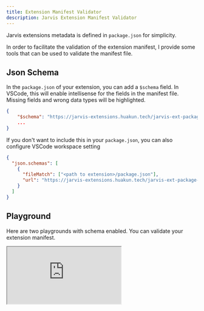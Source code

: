 ```yaml
---
title: Extension Manifest Validator
description: Jarvis Extension Manifest Validator
---
```


Jarvis extensions metadata is defined in `package.json` for simplicity.

In order to facilitate the validation of the extension manifest, I provide some tools that can be used to validate the manifest file.

## Json Schema

In the `package.json` of your extension, you can add a `$schema` field. In VSCode,
this will enable intellisense for the fields in the manifest file.
Missing fields and wrong data types will be highlighted.

```json title="package.json"
{
    "$schema": "https://jarvis-extensions.huakun.tech/jarvis-ext-package-json-schema.json",
    ...
}
```

If you don't want to include this in your `package.json`, you can also configure VSCode workspace setting

```json title=".vscode/settings.json"
{
  "json.schemas": [
    {
      "fileMatch": ["<path to extension>/package.json"],
      "url": "https://jarvis-extensions.huakun.tech/jarvis-ext-package-json-schema.json"
    }
  ]
}
```

## Playground

Here are two playgrounds with schema enabled. You can validate your extension manifest.

<iframe
  className="w-full h-[50vh]"
  src="https://stackblitz.com/edit/vitejs-vite-thwvq3?embed=1&file=package.json&theme=dark&view=editor"
/>

### Sample Package JSON

Try removing the `description` field or change `jarvis` to `jarvis2`. Error messages will be shown below.


<div className="not-content">
<ManifestValidator client:only="react" />
</div>